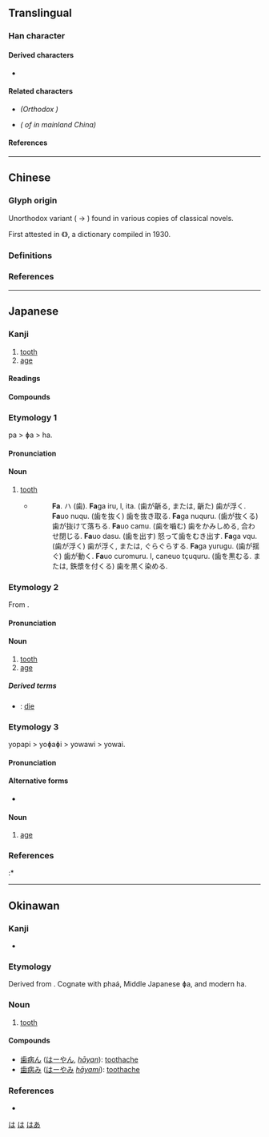 {{also|齒|齿}}
{{character info/new}}
==Translingual==
{{Han simplified forms|齒|歯|齿}}
{{stroke order|type=jbw|strokes=12}}

===Han character===
{{Han char|rn=211|rad=歯|as=0|sn=12|four=21772|canj=YMUFD|ids=⿱止⿶凵米}}

====Derived characters====
* {{l|mul|[[噛]], [[𬹴]], [[𮣁]], [[𮮾]], [[齢]], [[𪗱]], [[𫠚]], [[𮯃]], [[𮯅]], [[𪘚]], [[𮯇]], [[𮯈]], [[𮯋]], [[𮯌]], [[𮯎]], [[𪘂]], [[𬬜]]}}

====Related characters====
* {{l|mul|[[齒]]}} ''(Orthodox {{w|Traditional Chinese|traditional form}})''
* {{l|mul|[[齿]]}} ''({{w|Simplified Chinese|Simplified form}} of'' {{l|mul|齒}} ''in mainland China)''

====References====
{{Han ref|kx=0576.421|dkj=16323|dj=0967.140|hdz=21443.160|uh=6B6F}}

----

==Chinese==

===Glyph origin===
Unorthodox variant {{Han simp|齒|nocap=y}} ({{l|zh|⿳[[从]][[一]][[从]]}} → {{l|zh|米}}) found in various {{w|Movable type#Metal movable type in China|moveable type}} copies of classical novels.

First attested in 《{{w2|zh|宋元以來俗字譜}}》, a {{w|Variant Chinese character|variant forms}} dictionary compiled in 1930.

===Definitions===
{{zh-see|齒}}

===References===
{{R:twedu|A04796-005-1}}

----

==Japanese==
{{ja-kanji forms|歯|齒}}

===Kanji===
{{ja-kanji|grade=3|rs=止08|kyu=齒}}

# [[tooth]]
# [[age]]

====Readings====
{{ja-readings
|goon=し
|kanon=し
|kun=は-, よわい-
}}

====Compounds====
{{der3|ja|
|{{ja-r|臼%歯|うす%ば}}
|{{ja-r|上%歯|うわ%ば}}
|{{ja-r|奥%歯|おく%ば}}
|{{ja-r|仮%歯|か%し}}
|{{ja-r|臼%歯|きゅう%し}}
|{{ja-r|歯%牙|し%が}}
|{{ja-r|歯%槽|し%しょう}}
|{{ja-r|歯%序|し%じょ}}
|{{ja-r|下%歯|した%ば}}
|{{ja-r|歯%朶|し%だ}}
|{{ja-r|歯%徳|し%とく}}
|{{ja-r|歯%列|し%れつ}}
|{{ja-r|歯%医者|は%いしゃ}}
|{{ja-r|歯%形|は%がた}}
|{{ja-r|歯%痒い|は%がゆい}}
|{{ja-r|歯%茎|は%ぐき}}
|{{ja-r|歯ブラシ|はブラシ}}
|{{ja-r|虫%歯|むし%ば}}
}}

{{wikipedia|lang=ja}}

===Etymology 1===
{{ja-kanjitab|は|yomi=k}}
pa > ɸa > ha.

====Pronunciation====
{{ja-pron|yomi=k|は|acc=1|acc_ref=DJR,NHK}}

====Noun====
{{ja-noun|kyu=齒|は}}

# [[tooth]]
#: {{ja-usex|'''歯'''が痛い。|'''は.''' が いたい。|My '''teeth''' hurt.}}
#* {{RQ:Nippo Jisho|191}}
#*: '''Fa'''. ハ (歯). '''Fa'''ga iru, l, ita. (歯が齭る, または, 齭た) 歯が浮く. '''Fa'''uo nuqu. (歯を抜く) 歯を抜き取る. '''Fa'''ga nuquru. (歯が抜くる) 歯が抜けて落ちる. '''Fa'''uo camu. (歯を嚙む) 歯をかみしめる, 合わせ閉じる. '''Fa'''uo dasu. (歯を出す) 怒って歯をむき出す. '''Fa'''ga vqu. (歯が浮く) 歯が浮く, または, ぐらぐらする. '''Fa'''ga yurugu. (歯が揺ぐ) 歯が動く. '''Fa'''uo curomuru. l, caneuo tçuquru. (歯を黒むる. または, 鉄漿を付くる) 歯を黒く染める.

===Etymology 2===
{{ja-kanjitab|し|yomi=o}}
From {{etyl|ltc|ja|sort=し}} {{ltc-l|齒}}.

====Pronunciation====
{{ja-pron|yomi=o|し|acc=1|acc_ref=DJR}}

====Noun====
{{ja-noun|kyu=齒|し}}

# [[tooth]]
# [[age]]

=====Derived terms=====
* {{ja-r|歯を没す|し を ぼっす}}: [[die]]

===Etymology 3===
{{ja-kanjitab|よわい|yomi=k}}
yopapi > yoɸaɸi > yowawi > yowai.

====Pronunciation====
{{ja-pron|yomi=k|よわい|acc=0|acc_ref=DJR,NHK|acc2=2|acc2_ref=NHK}}

====Alternative forms====
* {{ja-l|齢}}

====Noun====
{{ja-noun|kyu=齒|よわい|hhira=よはひ}}

# [[age]]

===References===
<references/>
:* {{R:Nippo Jisho}}

[[Category:Japanese basic words|は]]
[[Category:ja:Teeth|は]]

----

==Okinawan==

===Kanji===
{{head|ryu|kanji}}

* {{ja-readings|kun=[[はー]] (hā)}}

===Etymology===
Derived from {{inh|ryu|jpx-pro|*pa}}. Cognate with {{etyl|xug|-}} phaá, Middle Japanese ɸa, and modern {{etyl|ja|-}} ha.

===Noun===
{{head|ryu|noun|hiragana|はー|romaji|hā}}

# [[tooth]]

====Compounds====
{{top2}}
* [[歯病ん]] ([[はーやん]], ''[[hāyan]]''): [[toothache]]
* [[歯病み]] ([[はーやみ]] ''[[hāyami]]''): [[toothache]]
{{bottom}}

===References===
* {{R:Nippo Jisho}}

[[Category:ryu:Teeth|はあ]]
